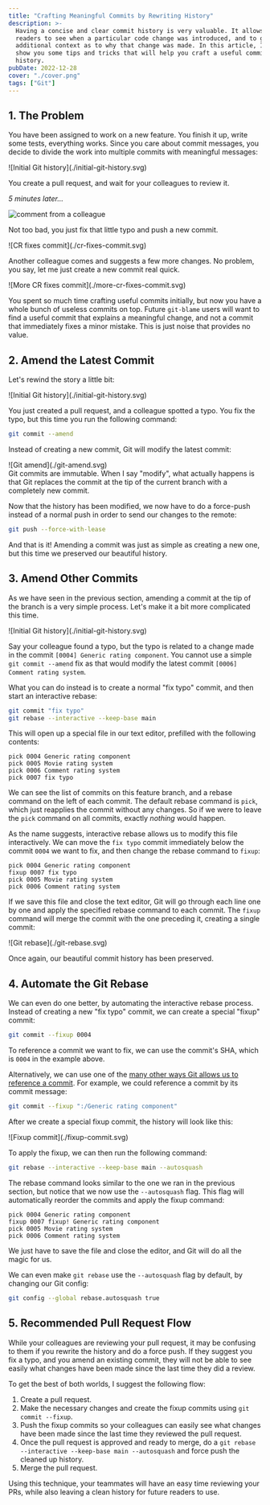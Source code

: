 ```yaml
---
title: "Crafting Meaningful Commits by Rewriting History"
description: >-
  Having a concise and clear commit history is very valuable. It allows future
  readers to see when a particular code change was introduced, and to get an
  additional context as to why that change was made. In this article, I will
  show you some tips and tricks that will help you craft a useful commit
  history.
pubDate: 2022-12-28
cover: "./cover.png"
tags: ["Git"]
---
```


## 1. The Problem

You have been assigned to work on a new feature.
You finish it up, write some tests, everything works.
Since you care about commit messages, you decide to divide the work
into multiple commits with meaningful messages:

<div class="mx-auto flex max-w-xs justify-center">
  ![Initial Git history](./initial-git-history.svg)
</div>

You create a pull request, and wait for your colleagues to review it.

_5 minutes later..._

![comment from a colleague](./pr-comment.png)

Not too bad, you just fix that little typo and push a new commit.

<div class="mx-auto flex max-w-xs justify-center">
  ![CR fixes commit](./cr-fixes-commit.svg)
</div>

Another colleague comes and suggests a few more changes.
No problem, you say, let me just create a new commit real quick.

<div class="mx-auto flex max-w-xs justify-center">
  ![More CR fixes commit](./more-cr-fixes-commit.svg)
</div>

You spent so much time crafting useful commits initially,
but now you have a whole bunch of useless commits on top.
Future `git-blame` users will want to find a useful commit that explains a meaningful change,
and not a commit that immediately fixes a minor mistake.
This is just noise that provides no value.

## 2. Amend the Latest Commit

Let's rewind the story a little bit:

<div class="mx-auto flex max-w-xs justify-center">
  ![Initial Git history](./initial-git-history.svg)
</div>

You just created a pull request, and a colleague spotted a typo.
You fix the typo, but this time you run the following command:

```bash
git commit --amend
```

Instead of creating a new commit, Git will modify the latest commit:

<div class="mx-auto flex max-w-xs justify-center">
  ![Git amend](./git-amend.svg)
</div>

<div class="alert">
  Git commits are immutable. When I say "modify", what actually happens is that
  Git replaces the commit at the tip of the current branch with a completely new
  commit.
</div>

Now that the history has been modified,
we now have to do a force-push instead of a normal push
in order to send our changes to the remote:

```bash
git push --force-with-lease
```

And that is it!
Amending a commit was just as simple as creating a new one,
but this time we preserved our beautiful history.

## 3. Amend Other Commits

As we have seen in the previous section,
amending a commit at the tip of the branch is a very simple process.
Let's make it a bit more complicated this time.

<div class="mx-auto flex max-w-xs justify-center">
  ![Initial Git history](./initial-git-history.svg)
</div>

Say your colleague found a typo, but the typo is related to a change
made in the commit `[0004] Generic rating component`.
You cannot use a simple `git commit --amend` fix as that would modify the latest
commit `[0006] Comment rating system`.

What you can do instead is to create a normal "fix typo" commit,
and then start an interactive rebase:

```bash
git commit "fix typo"
git rebase --interactive --keep-base main
```

This will open up a special file in our text editor, prefilled with the following contents:

```git
pick 0004 Generic rating component
pick 0005 Movie rating system
pick 0006 Comment rating system
pick 0007 fix typo
```

We can see the list of commits on this feature branch,
and a rebase command on the left of each commit.
The default rebase command is `pick`, which just reapplies the commit without any changes.
So if we were to leave the `pick` command on all commits, exactly _nothing_ would happen.

As the name suggests, interactive rebase allows us to modify this file interactively.
We can move the `fix typo` commit immediately below the commit `0004` we want to fix,
and then change the rebase command to `fixup`:

```git
pick 0004 Generic rating component
fixup 0007 fix typo
pick 0005 Movie rating system
pick 0006 Comment rating system
```

If we save this file and close the text editor, Git will go through each line one by one
and apply the specified rebase command to each commit.
The `fixup` command will merge the commit with the one preceding it,
creating a single commit:

<div class="mx-auto flex max-w-xs justify-center">
  ![Git rebase](./git-rebase.svg)
</div>

Once again, our beautiful commit history has been preserved.

## 4. Automate the Git Rebase

We can even do one better, by automating the interactive rebase process.
Instead of creating a new "fix typo" commit, we can create a special "fixup" commit:

```bash
git commit --fixup 0004
```

To reference a commit we want to fix, we can use the commit's SHA,
which is `0004` in the example above.

Alternatively, we can use one of the
[many other ways Git allows us to reference a commit](https://git-scm.com/docs/gitrevisions).
For example, we could reference a commit by its commit message:

```bash
git commit --fixup ":/Generic rating component"
```

After we create a special fixup commit, the history will look like this:

<div class="mx-auto flex max-w-xs justify-center">
  ![Fixup commit](./fixup-commit.svg)
</div>

To apply the fixup, we can then run the following command:

```bash
git rebase --interactive --keep-base main --autosquash
```

The rebase command looks similar to the one we ran in the previous section,
but notice that we now use the `--autosquash` flag.
This flag will automatically reorder the commits and apply the fixup command:

```git
pick 0004 Generic rating component
fixup 0007 fixup! Generic rating component
pick 0005 Movie rating system
pick 0006 Comment rating system
```

We just have to save the file and close the editor, and Git will do all the magic for us.

We can even make `git rebase` use the `--autosquash` flag by default, by changing our Git config:

```bash
git config --global rebase.autosquash true
```

## 5. Recommended Pull Request Flow

While your colleagues are reviewing your pull request,
it may be confusing to them if you rewrite the history and do a force push.
If they suggest you fix a typo, and you amend an existing commit,
they will not be able to see easily what changes have been made since the last time
they did a review.

To get the best of both worlds, I suggest the following flow:

1. Create a pull request.
2. Make the necessary changes and create the fixup commits using `git commit --fixup`.
3. Push the fixup commits so your colleagues can easily see what changes
   have been made since the last time they reviewed the pull request.
4. Once the pull request is approved and ready to merge,
   do a `git rebase --interactive --keep-base main --autosquash`
   and force push the cleaned up history.
5. Merge the pull request.

Using this technique, your teammates will have an easy time reviewing your PRs,
while also leaving a clean history for future readers to use.
